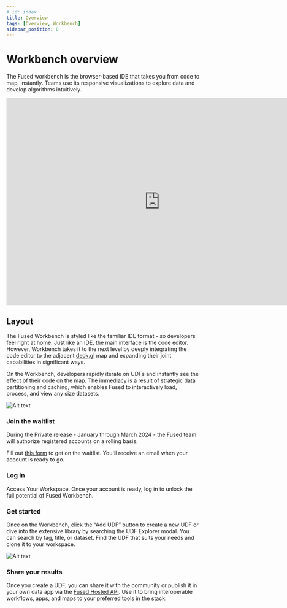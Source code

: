 ```yaml
---
# id: index
title: Overview
tags: [Overview, Workbench]
sidebar_position: 0
---
```



# Workbench overview

The Fused workbench is the browser-based IDE that takes you from code to map, instantly. Teams use its responsive visualizations to explore data and develop algorithms intuitively.

<div class="video-wrapper">
  <iframe width="800" height="540" src="https://www.youtube.com/embed/UDD0nfL6DV8" frameborder="0" allowfullscreen></iframe>
</div>

## Layout

The Fused Workbench is styled like the familiar IDE format - so developers feel right at home. Just like an IDE, the main interface is the code editor. However, Workbench takes it to the next level by deeply integrating the code editor to the adjacent [deck.gl](http://deck.gl) map and expanding their joint capabilities in significant ways.

On the Workbench, developers rapidly iterate on UDFs and instantly see the effect of their code on the map. The immediacy is a result of strategic data partitioning and caching, which enables Fused to interactively load, process, and view any size datasets.

![Alt text](https://fused-magic.s3.us-west-2.amazonaws.com/docs_assets/image-17.png)



<DocCardList />



### Join the waitlist

During the Private release - January through March 2024 - the Fused team will authorize registered accounts on a rolling basis.

Fill out [this form](https://docs.google.com/forms/d/e/1FAIpQLSf9X-Tg-hDRW2ngMtewP--ZLjZx3gcVfEcfg2NdY3B_v2nnUQ/viewform) to get on the waitlist. You'll receive an email when your account is ready to go.


### Log in

Access Your Workspace. Once your account is ready, log in to unlock the full potential of Fused Workbench.

### Get started

Once on the Workbench, click the “Add UDF” button to create a new UDF or dive into the extensive library by searching the UDF Explorer modal. You can search by tag, title, or dataset. Find the UDF that suits your needs and clone it to your workspace.

![Alt text](https://fused-magic.s3.us-west-2.amazonaws.com/docs_assets/image.png)


### Share your results

Once you create a UDF, you can share it with the community or publish it in your own data app via the [Fused Hosted API](/basics/core-concepts/#hosted-api). Use it to bring interoperable workflows, apps, and maps to your preferred tools in the stack.
